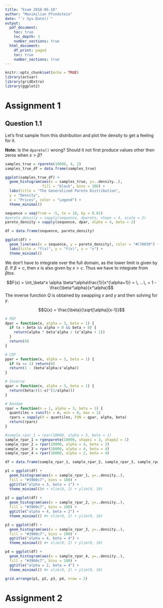 ```yaml
---
title: "Exam 2018-05-16"
author: "Maximilian Pfundstein"
date: "`r Sys.Date()`"
output:
  pdf_document:
    toc: true
    toc_depth: 3
    number_sections: true
  html_document:
    df_print: paged
    toc: true
    number_sections: true
---
```


```r
knitr::opts_chunk$set(echo = TRUE)
library(actuar)
library(gridExtra)
library(ggplot2)
```

# Assignment 1

## Question 1.1

Let's first sample from this distribution and plot the density to get a feeling for it.

**Note:** Is the `dpareto()` wrong? Should it not first produce values other then zeros when $x > \beta$?

```r
samples_true = rpareto(10000, 4, 2)
samples_true_df = data.frame(samples_true)

ggplot(samples_true_df) +
  geom_histogram(aes(x = samples_true, y=..density..),
                 fill = "black", bins = 100) +
  labs(title = "The Generalized Pareto Distribution",
  y = "Density",
  x = "Prices", color = "Legend") +
  theme_minimal()

sequence = seq(from = -5, to = 10, by = 0.01)
#pareto_density = sapply(sequence, dpareto, shape = 4, scale = 2)
pareto_density = sapply(sequence, dpar, alpha = 4, beta = 2)

df = data.frame(sequence, pareto_density)

ggplot(df) +
  geom_line(aes(x = sequence, y = pareto_density), color = "#C70039") +
  labs(title = "f(x)", y = "f(x)", x = "x") +
  theme_minimal()

```

We don't have to integrate over the full domain, as the lower limit is given by $\beta$. If $\beta = c$, then $x$ is also given by $x > c$. Thus we have to integrate from $\beta to x$.

$$F(x) = \int_\beta^x \alpha \beta^\alpha\frac{1}{x^{\alpha+1}} = \, ...\, = 1 - \frac{\beta^\alpha}{x^\alpha}$$
The inverse function $Q$ is obtained by swapping $x$ and $y$ and then solving for $y$.

$$Q(x) = \frac{\beta}{\sqrt[\alpha]{x-1}}$$
```r

# PDF
dpar = function(x, alpha = 3, beta = 1) {
  if (x > beta && alpha > 0 && beta > 0) {
    return(alpha * beta^alpha / (x^alpha + 1))
  }
  return(0)
}

# CDF
ppar = function(x, alpha = 3, beta = 1) {
  if (x <= 1) return(0)
  return(1 - (beta^alpha/x^alpha))
}

# Inverse
qpar = function(x, alpha = 3, beta = 1) {
  return(beta/((1-x)^(1/alpha)))
}

# Random
rpar = function(n = 1, alpha = 3, beta = 1) {
  quantiles = runif(n = n, min = 0, max = 1)
  rpars = sapply(X = quantiles, FUN = qpar, alpha, beta)
  return(rpars)
}

```

```r
#sample_rpar_1 = rpar(10000, alpha = 3, beta = 1)
sample_rpar_1 = rgenpareto(10000, shape1 = 3, shape2 = 1)
sample_rpar_2 = rpar(10000, alpha = 4, beta = 2)
sample_rpar_3 = rpar(10000, alpha = 4, beta = 4)
sample_rpar_4 = rpar(10000, alpha = 2, beta = 4)

df = data.frame(sample_rpar_1, sample_rpar_2, sample_rpar_3, sample_rpar_4)

p1 = ggplot(df) +
  geom_histogram(aes(x = sample_rpar_1, y=..density..),
  fill = "#3900c7", bins = 100) +
  ggtitle("alpha = 3, beta = 1") +
  theme_minimal()# + xlim(0, 2) + ylim(0, 10)
  
p2 = ggplot(df) +
  geom_histogram(aes(x = sample_rpar_2, y=..density..),
  fill = "#3900c7", bins = 100) +
  ggtitle("alpha = 4, beta = 2") +
  theme_minimal() #+ xlim(0, 2) + ylim(0, 10)

p3 = ggplot(df) +
  geom_histogram(aes(x = sample_rpar_3, y=..density..),
  fill = "#3900c7", bins = 100) +
  ggtitle("alpha = 4, beta = 4") +
  theme_minimal() #+ xlim(0, 2) + ylim(0, 10)

p4 = ggplot(df) +
  geom_histogram(aes(x = sample_rpar_4, y=..density..),
  fill = "#3900c7", bins = 100) +
  ggtitle("alpha = 2, beta = 4") +
  theme_minimal() #+ xlim(0, 2) + ylim(0, 10)

grid.arrange(p1, p2, p3, p4, nrow = 2)

```




# Assignment 2
